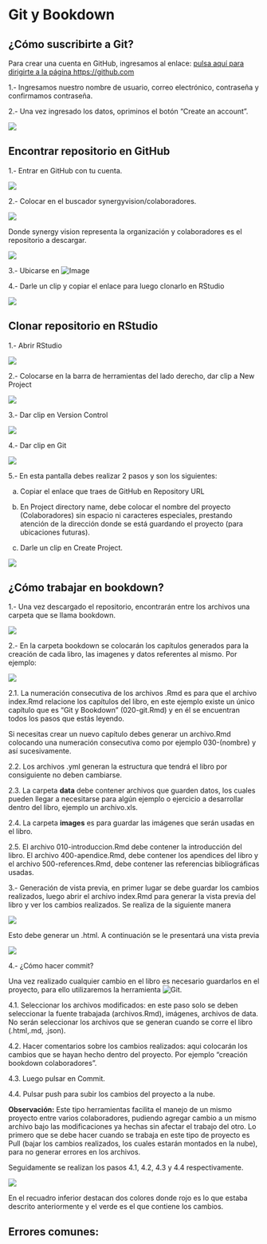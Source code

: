 # Git y Bookdown 

## ¿Cómo suscribirte a Git?

Para crear una cuenta en GitHub, ingresamos al enlace: [pulsa aquí para dirigirte a la página https://github.com](https://github.com)

1.- Ingresamos nuestro nombre de usuario, correo electrónico, contraseña y confirmamos contraseña.

2.- Una vez ingresado los datos, opriminos el botón "Create an account".

![ ](images/pant-suscribir-git.png)

## Encontrar repositorio en GitHub

1.- Entrar en GitHub con tu cuenta.

![ ](images/pant-repos.png)

2.- Colocar en el buscador synergyvision/colaboradores.

![ ](images/pant-repos-1.png)




Donde synergy vision representa la organización y colaboradores es el repositorio a descargar.



![ ](images/pant-repos-2.png)

3.- Ubicarse en ![Image](images/pant-clone.png)

4.- Darle un clip y copiar el enlace para luego clonarlo en RStudio 

![ ](images/pant-enlace.png)

## Clonar repositorio en RStudio

1.- Abrir RStudio

![ ](images/pant-rstudio.png)



2.- Colocarse en la barra de herramientas del lado derecho, dar clip a New Project

![ ](images/pant-rstudio-1.png)


3.- Dar clip en Version Control

![ ](images/pant-rstudio-2.png)


4.- Dar clip en Git

![ ](images/pant-rstudio-3.png)


5.- En esta pantalla debes realizar 2 pasos y son los siguientes:

a) Copiar el enlace que traes de GitHub en Repository URL

b) En Project directory name, debe colocar el nombre del proyecto (Colaboradores) sin espacio ni caracteres especiales, prestando atención de la dirección donde se está guardando el proyecto (para ubicaciones futuras).

c) Darle un clip en Create Project.

![ ](images/pant-rstudio-5.png)


## ¿Cómo trabajar en bookdown?

1.- Una vez descargado el repositorio, encontrarán entre los archivos una carpeta que se llama bookdown.

![ ](images/pant-bookdown.png)


2.- En la carpeta bookdown se colocarán los capítulos generados para la creación de cada libro, las imagenes y datos referentes al mismo. Por ejemplo:

![ ](images/pant-bookdown-1.png)


2.1. La numeración consecutiva de los archivos .Rmd es para que el archivo index.Rmd relacione los capítulos del libro, en este ejemplo existe un único capítulo que es "Git y Bookdown" (020-git.Rmd) y en él se encuentran todos los pasos que estás leyendo.

Si necesitas crear un nuevo capítulo debes generar un archivo.Rmd colocando una numeración consecutiva como por ejemplo 030-(nombre) y así sucesivamente.

2.2. Los archivos .yml generan la estructura que tendrá el libro por consiguiente no deben cambiarse.

2.3. La carpeta **data** debe contener archivos que guarden datos, los cuales pueden llegar a necesitarse para algún ejemplo o ejercicio a desarrollar dentro del libro, ejemplo un archivo.xls.

2.4. La carpeta **images** es para guardar las imágenes que serán usadas en el libro.

2.5. El archivo 010-introduccion.Rmd debe contener la introducción del libro. El archivo 400-apendice.Rmd, debe contener los apendices del libro y el archivo 500-references.Rmd, debe contener las referencias bibliográficas usadas.


3.- Generación de vista previa, en primer lugar se debe guardar los cambios realizados, luego abrir el archivo index.Rmd para generar la vista previa del libro y ver los cambios realizados. Se realiza de la siguiente manera

![ ](images/pant-bookdown-2.png)


Esto debe generar un .html. A continuación se le presentará una vista previa

![ ](images/pant-bookdown-3.png)


4.- ¿Cómo hacer commit?

Una vez realizado cualquier cambio en el libro es necesario guardarlos en el proyecto, para ello utilizaremos la herramienta ![Git](images/pant-git.png).


4.1. Seleccionar los archivos modificados: en este paso solo se deben seleccionar la fuente trabajada (archivos.Rmd), imágenes, archivos de data. No serán seleccionar los archivos que se generan cuando se corre el libro (.html,.md, .json).

4.2. Hacer comentarios sobre los cambios realizados: aqui colocarán los cambios que se hayan hecho dentro del proyecto. Por ejemplo "creación bookdown colaboradores".

4.3. Luego pulsar en Commit.

4.4. Pulsar push para subir los cambios del proyecto a la nube.

**Observación:** Este tipo herramientas facilita el manejo de un mismo proyecto entre varios colaboradores, pudiendo agregar cambio a un mismo archivo bajo las modificaciones ya hechas sin afectar el trabajo del otro. Lo primero que se debe hacer cuando se trabaja en este tipo de proyecto es Pull (bajar los cambios realizados, los cuales estarán montados en la nube), para no generar errores en los archivos.

Seguidamente se realizan los pasos 4.1, 4.2, 4.3 y 4.4 respectivamente.

![ ](images/pant-git-1.png)

En el recuadro inferior destacan dos colores donde rojo es lo que estaba descrito anteriormente y el verde es el que contiene los cambios.

## Errores comunes: 





